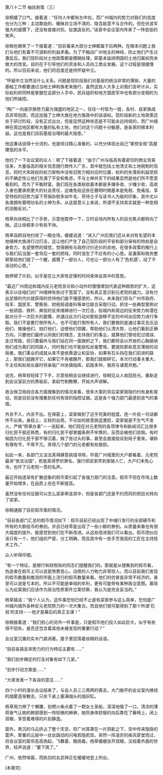 

第八十二节 抽丝剥茧（三）

徐桐缓了口气，接着道：“任何人中都有左中右，而广州城内的势力对我们的态度也分为三种：主动靠拢的、暧昧并立场不清的、隐含敌意不与合作的。但在伏波军强大的威慑下，还没有直接对抗、扯旗造反的。”话音中会议室内传来了一阵低低的笑声。

徐桐也微笑了一下接着道：“目前看来大部分士绅都属于后两种。在根本问题上我们与他们有着不可调和的利益矛盾。为了不触动广州地主的神经，防止他们产生过激反应。我们现阶段对土地政策都是模糊处理，即基本延续明国的土地归属权而未做大的改变。目的在于引导他们的资金和人员向工商业发展。这个过程是很缓慢的。所以目前来说，他们的态度还是持怀疑中立。

“怀疑中立当然没什么关系。问题是现阶段我们对基层的统治非常的薄弱，大量的基础工作都要通过当地士绅和族老来施行，虽然这些人大多上对我们言听计从，实际权利却同样是掌握在这部分人手中，民兵组织和地方国民军中也有部分变相的为他们所操控。

“两广一向是宗族势力最为强盛的地区之一，往往一村皆为一姓，各村、县家族成员异常抱团，而这加强了士绅大族在地方施政中的话语权。现阶段新的土地政策还处于研讨阶段，没有正式出台，但是显然这种状态是不可能永远持续的，而广州缙绅在周边地区都有大量的私有土地，他们对这个问题十分敏感，是各家的根本利益。这也是我们目前基层治理的最大隐患。”

他这番话说得十分流利，也是经过精心准备的，以充分体现出自己“掌控全局”高屋建瓴的水平。

他扫了一下会议室的众人：顿了下接着道：“由于广州与临高有着密切的商业贸易往来，大量临高的相关信息随行商传入广东，其中就包括土地清丈和土地税制的信息，同时大宋政权的权力架构中没有旧势力相对应的位置，权利的失落和利益受损的不确定性让他们充满了不安和焦虑，不与士绅共天下的结果显然是他们所不愿意看到的。而为了平衡财富，我们现在各类税收基本都是多赚多收、少赚少收，高收入者也要承担更大的社会责任，这难免给这些在篡明时期基本是免税、免徭役、享受特权的旧势力留下苛捐杂税多如牛毛、苛待士子与读书人为敌的印象，其中尤以各类拥有篡明功名的士绅为多。从这层意义上来说，所谓不支持其实就是一种变相的消极反对。”

杨草向徐桐比了个手势，示意他暂停一下，立时会场内所有人的目光焦点都转向了她。这让徐桐多少有些不快。

杨草自顾自地扫视了一眼会场，缓缓说道：“进入广州后我们还从未对有名望的本地缙绅大族进行过打击，这让他们产生了自己现阶段的平安和部分保有的特权是自身势力、名望使然的错觉，觉得拥有与政府讨价还价的余地，在很多政策的推行上与我们玩当面一套背后一套的把戏，同时滋生了不应有的小心思。巫蛊案和税务整顿案给他们提了一个醒，威慑了一部分人，可也让一部分人有了‘危机感’，动了不该动的心思。”

她停顿了片刻，似乎是在让大家有足够的时间来体会其中的意思。

“最近广州周边和城内反元老院言论和小动作的慢慢增加代表这种趋势的扩大，这表示以往咱们对广州缙绅有些过于宽容了。没有真正意识到元老院的威力。没有付出足够的代价就获得的优待他们是不懂感恩的，所以，未来我们将与广州市政府、陆军、国民军、警察局、财税局调查科等单位联合采取行动，抓住一些典型案例对一些顽固、铁杆、典型的反宋缙绅进行一次打击，给城内和周边的反宋势力和潜在敌对分子一次巨大的震慑，并通过此次行动对那些游移不定的中间派旧势力进行争取。我们不是要打倒所有人，也不可能打倒所有人，我们要做的是通过事实去压迫他们、推搡他们、拍打他们，迫使他们惊醒，帮助他们认清大势，让他们看到正确方向，只要他们最终认同我们的理念，支持我们的事业，就算他们曾经犯过错误、走过弯路，但只要最终与我们站在同一面旗帜之下，我们都将会以开放的心胸接纳他们成为我们的同路人，同时我们也不能放松丝毫警惕，要提防那些意志薄弱的动摇者。我们事业的成就从来不是依靠退让和妥协，如果有石头挡在我们前进的路上，那我们就踢开它，如果它不肯被踢开，那我们就砸碎它。本次行动事关重大，午主任和赵局长届时将亲临广州坐镇指挥，前路多舛，我将与诸君共勉。”

说完，杨草轻轻挥了下手，示意徐桐会议继续进行，徐桐见众人收回目光，重新走到会议室前方的黑板前，拿起竹制教鞭，开始大声讲解。

政治保卫局综合各方面搜集到的情况来看，很多大案的背后梁家隐隐约约有身影晃动，但是目前没有搜集到任何有效的指控证据。这是各个强力部门最感到丧气的事情。

外言不入，内言不出。在保密上，梁家做到了近乎完美的程度。连一片纸一句话都传不出来。身段上，又软的出奇。不论如何故意挑逗激怒，梁家就是不生气不发火。严格“照章办事”－－说起来，他们现在对元老院的各项律令和新闻词汇比很多归化民干部还熟悉，有的归化民干部掌握条例不牢靠的，反而会被他们驳倒。有时候因为归化民干部不够沉着，做了些过头的事，甚至会直接投诉到局子里来。堪称有理有节，不卑不亢。弄得几个部门的元老都有些狼狈。

如此一来，各部门又没法真得肆意挑错寻隙，毕竟广州城里的大户都看着，元老院最讲“依法治国”，若是真得罗织罪名，强行把梁家弄到家破人亡，大户们未免心冷。也坏了元老院一贯的名声。

最近开始逐渐有扩散迹象的假币案引起了各强力部门的注意。假币不但在市场上数量开始增多，在品质上也在不断提高。

虽然没有任何证据可以怎么梁家牵连其中，但是各部门还是不约而同的把目光转向了梁家。

徐桐通报了目前假币案的情况。

“目前各部门汇总的假币情况如下：假币目前已经出现了中储行发行的全部硬币和所有的大额纸币的券别。并且已经零星出现了一些小额的券别。从质量来看也有很大幅度的提升。能感觉到他们在不断改进。从这些改进我们可以看出，假币团伙应该只有一个，他们组织严密，分工明确，而且其中有一些手艺很高的工匠在主持技术工作。”

众人听得仔细。

“有一个特征，是银行和财税局的同志们提醒我们的。那就是从搜集到的假币看，伪造者在假币上可以说是煞费苦心，动用的人力物力非常惊人。而以目前我们发现的假币数量和推测的市面上流行的假币数量来看。他们的仿冒是非常不经济的，甚至可以说是亏本的。所以不可能是单纯的牟利，更有可能带有某种政治意图。慕局认为此案我们应该作为政治性质案件立案侦察，我认为是完全妥当的。”

杨草插话：“我个人认为，这件事恐怕已经不止是有梁家参与这么简单，恐怕是广州城内城外各种反元老院势力的一次大集合。而且他们很可能得到了那个所谓‘石翁’的支持－－他才是幕后的真正主谋！”

徐桐接着道：“我们担心的另外一件事是，只是假币他们投入如此巨大，似乎有些得不偿失，是否还包含着其他未被发现的重要行动？”

会议室沉重的实木门紧闭着。屋子里回荡着徐桐的话语。

“目前各路反宋势力的行为特征主要有……”

“我们初步确定的打击对象有如下几家。”

“初步行动方案是……”

“大家发表一下各自的意见……”

四个小时的漫长会议结束了，与会人员三三两两的离去，大门敞开的会议室内缭绕的烟雾逐渐散去，只余下桌上塞满烟头的烟灰缸。

杨草用力伸了个懒腰，划燃火柴点着了一颗女士圣船，深深地吸了一口，清凉的薄荷香气让她的肺部感到一阵轻微的麻痹，她将身体舒服的向后靠在了藤椅上，闭上双眼，享受着难得的片刻静逸。

窗外，黑沉的乌云挤占了整个天空，将广州笼罩在一片阴影之下，空中传来隐隐的雷声，厚重的云层中一丝丝跳动的闪电若隐若现，突然一阵凌厉的疾风穿堂而过，将会议室的窗帘高高扬起，飞舞着、飘扬着。杨草缓缓张开双眼，注视着外面的世界，轻声说道：“要下雨了。”

广州，依然喧嚣，而执剑的女武神正在缓缓地登上刑台。

(本章完)

